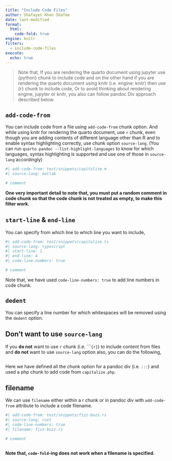 ```yaml
---
title: "Include Code Files"
author: Shafayet Khan Shafee
date: last-modified
format:
  html: 
    code-fold: true
engine: knitr
filters:
  - include-code-files
execute: 
  echo: true
---
```



> Note that, If you are rendering the quarto document using jupyter use {python} chunk to include code and on the other hand if you are rendering the quarto document using knitr (i.e. engine: knitr) then use {r} chunk to include code, Or to avoid thinking about rendering engine, jupyter or knitr, you also can follow pandoc Div approach described below.


## `add-code-from`

You can include code from a file using `add-code-from` chunk option. And while using knitr for rendering the quarto document, use `r` chunk, even though you are adding contents of different language other than R and to enable syntax highlighting correctly, use chunk option `source-lang`. (You can run `quarto pandoc --list-highlight-languages` to know for which languages, syntax highlighting is supported and use one of those in `source-lang` accordingly)

```r
#| add-code-from: test/snippets/capitalize.m
#| source-lang: matlab

# comment
```

**One very important detail to note that, you must put a random comment in code chunk so that the code chunk is not treated as empty, to make this filter work.**

## `start-line` & `end-line`

You can specify from which line to which line you want to include,


```r
#| add-code-from: test/snippets/capitalize.ts
#| source-lang: typescript
#| start-line: 1
#| end-line: 4
#| code-line-numbers: true

# comment
```

Note that, we have used `code-line-numbers: true` to add line numbers in code chunk.

## `dedent`

You can specify a line number for which whitespaces will be removed using the `dedent` option.


## Don't want to use `source-lang`

If you **do not** want to use `r` chunk (i.e. ````{r}`) to include content from files and **do not** want to use `source-lang` option also, you can do the following,

::: {add-code-from=test/snippets/capitalize.php start-line=1 end-line=17 code-line-numbers="true"}

```.php
```

:::

Here we have defined all the chunk option for a pandoc div (i.e. `:::`) and used a php chunk to add code from `capitalize.php`.


## filename

We can use `filename` either within a r chunk or in pandoc div with `add-code-from` attribute to include a code filename.


```r
#| add-code-from: test/snippets/fizz-buzz.rs
#| source-lang: rust
#| code-line-numbers: true
#| filename: fizz-buzz.rs

# comment
```


::: {add-code-from=test/snippets/fizz-buzz.jl code-line-numbers="true" filename=fizz-buzz.jl}

```.julia
```

:::


**Note that, `code-fold`-ing does not work when a filename is specified.**
